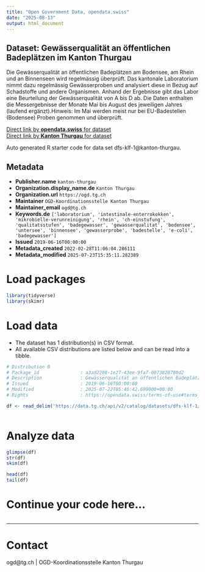 ```yaml
---
title: "Open Government Data, opendata.swiss"
date: "2025-08-13"
output: html_document
---
```


## Dataset: Gewässerqualität an öffentlichen Badeplätzen im Kanton Thurgau

Die Gewässerqualität an öffentlichen Badeplätzen am Bodensee, am Rhein und an Binnenseen wird regelmässig überprüft. Das kantonale Laboratorium nimmt dazu regelmässig Gewässerproben und analysiert diese in Bezug auf Schadstoffe und andere Organismen. Anhand der Ergebnisse gibt das Labor eine Beurteilung der Gewässerqualität von A bis D ab. Die Daten enthalten die Messergebnisse der Monate Mai bis August des jeweiligen Jahres (laufend ergänzt).Hinweis: Im Mai werden meist nur bei EU-Badestellen (Bodensee) Proben genommen und überprüft.

[Direct link by **opendata.swiss** for dataset](https://opendata.swiss/de/dataset/gewasserqualitat-an-offentlichen-badeplatzen-im-kanton-thurgau)<br>
[Direct link by **Kanton Thurgau** for dataset](https://data.tg.ch/explore/dataset/dfs-klf-1/)

Auto generated R starter code for data set dfs-klf-1@kanton-thurgau.

## Metadata

- **Publisher.name** `kanton-thurgau`
- **Organization.display_name.de** `Kanton Thurgau`
- **Organization.url** `https://ogd.tg.ch`
- **Maintainer** `OGD-Koordinationsstelle Kanton Thurgau`
- **Maintainer_email** `ogd@tg.ch`
- **Keywords.de** `['laboratorium', 'intestinale-enterrokokken', 'mikrobielle-verunreinigung', 'rhein', 'ch-einstufung', 'qualitatsstufen', 'badegewasser', 'gewasserqualitat', 'bodensee', 'untersee', 'binnensee', 'gewasserprobe', 'badestelle', 'e-coli', 'badegewasser']`
- **Issued** `2019-06-16T00:00:00`
- **Metadata_created** `2022-02-28T11:06:04.286111`
- **Metadata_modified** `2025-07-23T15:35:11.282389`


# Load packages

```r

library(tidyverse)
library(skimr)

```

# Load data

-   The dataset has 1 distribution(s) in CSV format.
-   All available CSV distributions are listed below and can be read into a tibble.

```r

# Distribution 0
# Package_id               : a3ad2208-1e27-43ee-9fa7-0073828780d2
# Description              : Gewässerqualität an öffentlichen Badeplätzen im Kanton Thurgau (csv)
# Issued                   : 2019-06-16T00:00:00
# Modified                 : 2025-07-22T05:46:42.699000+00:00
# Rights                   : https://opendata.swiss/terms-of-use#terms_by

df <- read_delim('https://data.tg.ch/api/v2/catalog/datasets/dfs-klf-1/exports/csv?use_labels=true')



```

# Analyze data

```r

glimpse(df)
str(df)
skim(df)

head(df)
tail(df)

```

# Continue your code here...

```r

```

------------------------------------------------------------------------

# Contact

ogd@tg.ch | OGD-Koordinationsstelle Kanton Thurgau
